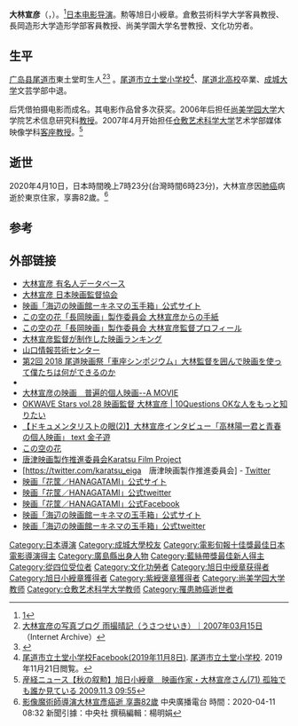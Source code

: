 {{Infobox entertainer
| 本名 = 大林宣彦
| 外文名 = おおばやし のぶひこ
| image = Nobuhiko Obayashi cropped 2 Nobuhiko Obayashi 201911.jpg
| 画像サイズ = 
| 画像コメント = 
| 別名 = 
| 出生地點 = {{JPN}}[[广岛县|广岛县]][[尾道市|尾道市]]
| 逝世地點 = {{JPN}}[[東京都|東京都]][[世田谷區|世田谷區]][[成城_(世田谷區)|成城]]
| 国籍 = {{JPN}}
| 民族 = [[大和族|大和族]]
| 出生日期 = {{birth date|1938|1|9}}
| 逝世日期 = {{death date and age|2020|4|10|1938|1|9}}
| type = 導演
| ジャンル = 
| 活動期間 = 
| 活動内容 = 
| 配偶者 = 
| 家族 = 
| 公式サイト = 
| 主な作品 = 
| アカデミー賞 = 
| AFI賞 = 
| 英国アカデミー賞 = 
| セザール賞 = 
| エミー賞 = 
| ジェミニ賞 = 
| ゴールデングローブ賞 = 
| ゴールデンラズベリー賞 = 
| ゴヤ賞 = 
| グラミー賞 = 
| ブルーリボン賞 = 
| ローレンス・オリヴィエ賞 = 
| 全米映画俳優組合賞 = 
| トニー賞 = 
| 日本アカデミー賞 = 
| 備考 = 
}}
'''大林宣彦'''（{{jpn|j=大林 宣彦|hg=おおばやし のぶひこ|rm=Ōbayashi Nobuhiko}}，{{bd|1938年|1月9日|2020年|4月10日|Obayashi Nobuhiko}}）。<ref>[https://this.kiji.is/621372014638023777?c=39550187727945729]</ref>[[日本|日本]][[电影|电影]][[导演|导演]]。勲等旭日小綬章。倉敷芸術科学大学客員教授、長岡造形大学造形学部客員教授、尚美学園大学名誉教授、文化功労者。

== 生平 ==
[[广岛县|广岛县]][[尾道市|尾道市]]東土堂町生人<ref name="大林監督のブログプロフィール">[https://archive.today/20141126173516/http://fotopus.com/naviblog/ohbayashi/2007/03/ 大林宣彦の写真ブログ 雨撮晴記（うさつせいき）｜2007年03月15日]（Internet Archive）</ref><ref name="nhk20191024">{{Cite web |title = WEB特集 がんと闘う映画監督 大林宣彦の「遺言」（前編） |2 = NHK |work = [[NHKニュース#インターネット|NHK NEWS WEB]] |publisher = [[日本放送協会|日本放送協会]] |date = 2019-10-24 |url = https://www3.nhk.or.jp/news/html/20191024/k10012146361000.html |accessdate = 2020-02-19 |archiveurl = https://archive.today/20200411070658/https://www3.nhk.or.jp/news/html/20191024/k10012146361000.html |archivedate = 2020-04-11 |dead-url = yes }}</ref><!---<ref>大林の最新の著作・『大林宣彦の映画談議大全《転校生》読本』他、『日本映画・テレビ監督全集』『日本の映画人 ―日本映画の創造者たち―』等の人名録など、全ての映画関係の出版物には、大林は尾道生まれと記載されている。</ref>。※講演会の発言が検証出来ないため（「検証可能かどうか」[[Wikipedia:検証可能性|Wikipedia:検証可能性]]）、大林の公式ブログ記載のプロフィールを優先した。[[岡山県|岡山県]][[岡山市|岡山市]]生まれ<ref>「尾道出身」として有名だが、講演会等で大林自らが述べているところによれば、出生時には父親が[[岡山医科大学_(旧制)|岡山医科大学]]（現在の[[岡山大学|岡山大学]][[医学部|医学部]]）に勤務していたため、生誕地は岡山市内である。</ref>。-->。[[尾道市立土堂小学校|尾道市立土堂小学校]]<ref name="tsuchidoes20191108">[https://hi-in.facebook.com/TsuchidoES/posts/2662947123755785 尾道市立土堂小学校Facebook(2019年11月8日)]. [[尾道市立土堂小学校|尾道市立土堂小学校]]. 2019年11月21日閲覧。</ref>、[[広島県立尾道北高等学校|尾道北高校]]卒業、[[成城大学|成城大学]]文芸学部中退。

后凭借拍摄电影而成名。其电影作品曾多次获奖。2006年后担任[[尚美学园大学|尚美学园大学]]大学院艺术信息研究科[[教授|教授]]。2007年4月开始担任[[仓敷艺术科学大学|仓敷艺术科学大学]]艺术学部媒体映像学科[[客座教授|客座教授]]。<ref>[http://sankei.jp.msn.com/entertainments/entertainers/091103/tnr0911030956008-n1.htm 産経ニュース【秋の叙勲】旭日小綬章　映画作家・大林宣彦さん(71) 孤独でも誰か見ている 2009.11.3 09:55]{{dead link|date=2017年12月 |bot=InternetArchiveBot |fix-attempted=yes }}</ref>

== 逝世 ==
2020年4月10日，日本時間晚上7時23分(台灣時間6時23分)，大林宣彦因[[肺癌|肺癌]]病逝於東京住家，享壽82歲。<ref>[https://www.rti.org.tw/news/view/id/2059285 影像魔術師導演大林宣彥癌逝 享壽82歲] {{Wayback|url=https://www.rti.org.tw/news/view/id/2059285 |date=20200411034701 }}中央廣播電台  時間：2020-04-11 08:32 新聞引據：中央社 撰稿編輯：楊明娟</ref>


== 参考 ==
{{reflist}}

== 外部链接 ==
* [https://www.pasonica.com/2015/03/20/%E5%A4%A7%E6%9E%97%E5%AE%A3%E5%BD%A6/ 大林宣彦 有名人データベース]
* [http://www.dgj.or.jp/members/?id=101 大林宣彦 日本映画監督協会] {{Wayback|url=http://www.dgj.or.jp/members/?id=101 |date=20201026181450 }}
* [https://umibenoeigakan.jp/ 映画「海辺の映画館ーキネマの玉手箱」公式サイト] {{Wayback|url=https://umibenoeigakan.jp/ |date=20210302035858 }}
* [https://www.locanavi.jp/konosora/director/top.html この空の花「長岡映画」製作委員会 大林宣彦からの手紙] {{Wayback|url=https://www.locanavi.jp/konosora/director/top.html |date=20210514142058 }}
* [https://www.locanavi.jp/konosora/director/profile.html この空の花「長岡映画」製作委員会 大林宣彦監督プロフィール] {{Wayback|url=https://www.locanavi.jp/konosora/director/profile.html |date=20201031222244 }}
* [https://cinema-rank.net/list/50168 大林宣彦監督が制作した映画ランキング] {{Wayback|url=https://cinema-rank.net/list/50168 |date=20200419024853 }}
* [https://www.ycam.jp/archive/profile/nobuhiko-obayashi.html?ua=desktop 山口情報芸術センター] {{Wayback|url=https://www.ycam.jp/archive/profile/nobuhiko-obayashi.html?ua=desktop |date=20201022034622 }}
* [https://www.ycam.jp/archive/profile/nobuhiko-obayashi.html?ua=desktop  第2回 2018 尾道映画祭「車座シンポジウム」大林監督を囲んで映画を使って僕たちは何ができるのか] {{Wayback|url=https://www.ycam.jp/archive/profile/nobuhiko-obayashi.html?ua=desktop |date=20201022034622 }}
* {{imdb name|nm0643171|Nobuhiko Obayshi}}
* [https://web.archive.org/web/20101015060055/http://www011.upp.so-net.ne.jp/aunt/cinema-2.html 大林宣彦の映画　普遍的個人映画--A MOVIE]
* [https://okstars.okwave.jp/vol28_01.html OKWAVE Stars vol.28 映画監督 大林宣彦 | 10Questions OKな人をもっと知りたい] {{Wayback|url=https://okstars.okwave.jp/vol28_01.html |date=20180621195720 }}
* [http://webneo.org/archives/5320 【ドキュメンタリストの眼(2)】大林宣彦インタビュー「高林陽一君と青春の個人映画」 text 金子遊] {{Wayback|url=http://webneo.org/archives/5320 |date=20130327044508 }}
* [https://web.archive.org/web/20130403060635/http://www.konosoranohana.jp/ この空の花]
* [https://karatsueiga.com/ 唐津映画製作推進委員会Karatsu Film Project] {{Wayback|url=https://karatsueiga.com/ |date=20210227222448 }}
* [https://twitter.com/karatsu_eiga　唐津映画製作推進委員会] {{Wayback|url=https://twitter.com/karatsu_eiga |date=20220128195956 }} - [[Twitter|Twitter]]
* [https://hanagatami-movie.jp/ 映画「花筐／HANAGATAMI」公式サイト] {{Wayback|url=https://hanagatami-movie.jp/ |date=20210502032120 }}
* [https://twitter.com/hanagatamimovie 映画「花筐／HANAGATAMI」公式tweitter] {{Wayback|url=https://twitter.com/hanagatamimovie |date=20220131023833 }}
* [https://www.facebook.com/hanagatami.movie/ 映画「花筐／HANAGATAMI」公式Facebook] {{Wayback|url=https://www.facebook.com/hanagatami.movie/ |date=20220212152323 }}
* [https://umibenoeigakan.jp/ 映画「海辺の映画館ーキネマの玉手箱」公式サイト] {{Wayback|url=https://umibenoeigakan.jp/ |date=20210302035858 }}
* [https://twitter.com/umibenoeigakan 映画「海辺の映画館ーキネマの玉手箱」公式tweitter] {{Wayback|url=https://twitter.com/umibenoeigakan |date=20220327014514 }}

{{電影旬報十佳獎最佳日本電影導演}}
{{藍絲帶獎最佳新人}}
{{日本電影影評人大獎導演獎}}
{{每日艺术奖}}
{{Authority control}}
{{DEFAULTSORT:Obayashi Nobuhiko}}
[[Category:日本導演|Category:日本導演]]
[[Category:成城大學校友|Category:成城大學校友]]
[[Category:電影旬報十佳獎最佳日本電影導演得主|Category:電影旬報十佳獎最佳日本電影導演得主]]
[[Category:廣島縣出身人物|Category:廣島縣出身人物]]
[[Category:藍絲帶獎最佳新人得主|Category:藍絲帶獎最佳新人得主]]
[[Category:從四位受位者|Category:從四位受位者]]
[[Category:文化功勞者|Category:文化功勞者]]
[[Category:旭日中绶章获得者|Category:旭日中绶章获得者]]
[[Category:旭日小綬章獲得者|Category:旭日小綬章獲得者]]
[[Category:紫綬褒章獲得者|Category:紫綬褒章獲得者]]
[[Category:尚美学园大学教师|Category:尚美学园大学教师]]
[[Category:仓敷艺术科学大学教师|Category:仓敷艺术科学大学教师]]
[[Category:罹患肺癌逝世者|Category:罹患肺癌逝世者]]